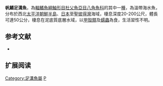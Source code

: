 {{Speciesbox
| name = 帆鰭足溝魚
| image = Podothecus sachi.png
| image_width = 250px
| status = NE
| status_system = IUCN3.1
| ordo [[鮋形目|鮋形目]] Scorpaeniformes
| genus = Podothecus
| species = sachi
| authority = Jordan & Snyder, 1901
| synonyms = *''Draciscus sachi, Jordan & Snyder, 1901''
*''Podothecus tokubire, Ishikawa, 1904''
*''Podothecus xystes, Snyder, 1911''
}}

'''帆鰭足溝魚'''，為[[輻鰭魚綱|輻鰭魚綱]][[鮋形目|鮋形目]][[杜父魚亞目|杜父魚亞目]][[八角魚科|八角魚科]]的其中一[[種|種]]，為溫帶海水魚，分布於西北[[太平洋|太平洋]][[朝鮮半島|朝鮮半島]]、[[日本|日本]]至[[聖彼得灣|聖彼得灣]]海域，棲息深度20-200公尺，體長可達50公分，棲息在泥底質底層水域，以[[甲殼類|甲殼類]]及[[蠕蟲|蠕蟲]]為食，生活習性不明。
==参考文献==
*{{FishBase_species|genus=Podothecus|species=sachi|year=2014|month=5}}

== 扩展阅读 ==
{{refbegin}}
{{wikispecies-inline|Podothecus sachi|帆鰭足溝魚}}
{{refend}}

{{Wikispecies|Podothecus sachi}}
{{Taxonbar|from=Q2126171}}

[[Category:足溝魚屬|Category:足溝魚屬]]
[[Category:1901年描述的鱼类|P]]


{{魚類小作品}}